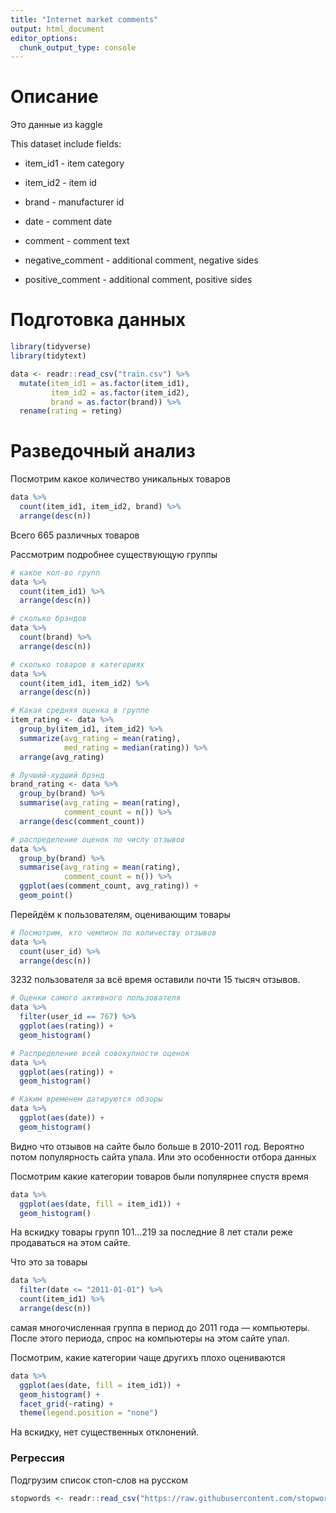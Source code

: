 ```yaml
---
title: "Internet market comments"
output: html_document
editor_options: 
  chunk_output_type: console
---
```


# Описание

Это данные из kaggle 

This dataset include fields:

* item_id1 - item category

* item_id2 - item id

* brand - manufacturer id

* date - comment date

* comment - comment text

* negative_comment - additional comment, negative sides

* positive_comment - additional comment, positive sides

# Подготовка данных

```r
library(tidyverse)
library(tidytext)
```

```r
data <- readr::read_csv("train.csv") %>% 
  mutate(item_id1 = as.factor(item_id1),
         item_id2 = as.factor(item_id2),
         brand = as.factor(brand)) %>% 
  rename(rating = reting)
```

# Разведочный анализ

Посмотрим какое количество уникальных товаров

```r
data %>% 
  count(item_id1, item_id2, brand) %>% 
  arrange(desc(n))
```

Всего 665 различных товаров

Рассмотрим подробнее существующую группы

```r
# какое кол-во групп
data %>% 
  count(item_id1) %>% 
  arrange(desc(n))

# сколько брэндов
data %>% 
  count(brand) %>% 
  arrange(desc(n))

# сколько товаров в категориях
data %>% 
  count(item_id1, item_id2) %>% 
  arrange(desc(n))

# Какая средняя оценка в группе
item_rating <- data %>% 
  group_by(item_id1, item_id2) %>% 
  summarize(avg_rating = mean(rating),
            med_rating = median(rating)) %>% 
  arrange(avg_rating)

# Лучший-худший брэнд
brand_rating <- data %>% 
  group_by(brand) %>% 
  summarise(avg_rating = mean(rating),
            comment_count = n()) %>% 
  arrange(desc(comment_count))

# распределение оценок по числу отзывов
data %>% 
  group_by(brand) %>% 
  summarise(avg_rating = mean(rating),
            comment_count = n()) %>% 
  ggplot(aes(comment_count, avg_rating)) +
  geom_point()


```

Перейдём к пользователям, оценивающим товары

```r
# Посмотрим, кто чемпион по количеству отзывов
data %>% 
  count(user_id) %>% 
  arrange(desc(n))
```

3232 пользователя за всё время оставили почти 15 тысяч отзывов.

```r
# Оценки самого активного пользователя
data %>% 
  filter(user_id == 767) %>% 
  ggplot(aes(rating)) +
  geom_histogram()

# Распределение всей совокупности оценок
data %>% 
  ggplot(aes(rating)) +
  geom_histogram()

# Каким временем датируются обзоры
data %>% 
  ggplot(aes(date)) +
  geom_histogram()
```


Видно что отзывов на сайте было больше в 2010-2011 год. 
Вероятно потом популярность сайта упала. Или это особенности отбора данных

Посмотрим какие категории товаров были популярнее спустя время

```r
data %>%
  ggplot(aes(date, fill = item_id1)) +
  geom_histogram()
```

На вскидку товары групп 101...219 за последние 8 лет стали реже продаваться на этом сайте.

Что это за товары

```r
data %>% 
  filter(date <= "2011-01-01") %>% 
  count(item_id1) %>% 
  arrange(desc(n))
```

самая многочисленная группа в период до 2011 года --- компьютеры. 
После этого периода, спрос на компьютеры на этом сайте упал.



Посмотрим, какие категории чаще другихъ плохо оцениваются

```r
data %>%
  ggplot(aes(date, fill = item_id1)) +
  geom_histogram() +
  facet_grid(~rating) +
  theme(legend.position = "none")
```

На вскидку, нет существенных отклонений.

### Регрессия

Подгрузим список стоп-слов на русском

```r
stopwords <- readr::read_csv("https://raw.githubusercontent.com/stopwords-iso/stopwords-ru/master/stopwords-ru.txt")
```



```r

```

